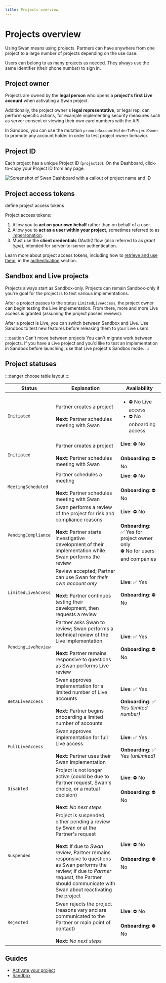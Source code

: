 ```yaml
---
title: Projects overview
---
```


# Projects overview

Using Swan means using projects.
Partners can have anywhere from one project to a large number of projects depending on the use case.

Users can belong to as many projects as needed.
They always use the same identifier (their phone number) to sign in.

## Project owner

Projects are owned by the **legal person** who opens a **project's first Live account** when activating a Swan project.

Additionally, the project owner's **legal representative**, or legal rep, can perform specific actions, for example implementing security measures such as server consent or viewing their own card numbers with the API.

In Sandbox, you can use the mutation `promoteAccountHolderToProjectOwner` to promote any account holder in order to test project owner behavior.

## Project ID

Each project has a unique Project ID (`projectId`).
On the Dashboard, click-to-copy your Project ID from any page.

![Screenshot of Swan Dashboard with a callout of project name and ID](../../images/topics/projects/retrieve-project-id.png)

## Project access tokens

define project access tokens

Project access tokens:

1. Allow you to **act on your own behalf** rather than on behalf of a user.
1. Allow you to **act as a user within your project**, sometimes referred to as [impersonation](https://docs.swan.io/api/authentication/project-access-token#act-as-a-user-with-a-project-access-token).
1. Must use the **client credentials** OAuth2 flow (also referred to as *grant type*), intended for server-to-server authentication.

Learn more about project access tokens, including how to [retrieve and use them](https://docs.swan.io/api/authentication/project-access-token), in the [authentication](https://docs.swan.io/api/authentication) section.

## Sandbox and Live projects

Projects always start as Sandbox-only.
Projects can remain Sandbox-only if you're goal for the project is to test various implementations.

After a project passes to the status `LimitedLiveAccess`, the project owner can begin testing the Live implementation.
From there, more and more Live access is granted (assuming the project passes reviews).

After a project is Live, you can switch between Sandbox and Live. Use Sandbox to test new features before releasing them to your Live users.

:::caution Can't move between projects
You can't migrate work between projects.
If you have a Live project and you'd like to test an implementation in Sandbox before launching, use that Live project's Sandbox mode.
:::

## Project statuses

:::danger choose table layout
:::

| Status | Explanation | Availability |
| --- | --- | --- |
| `Initiated` | Partner creates a project<br/><br/>**Next**: Partner schedules meeting with Swan | <ul><li>⛔ No Live access</li><li>⛔ No onboarding access</li></ul> |
| `Initiated` | Partner creates a project<br/><br/>**Next**: Partner schedules meeting with Swan | **Live**: ⛔ No<br/><br/>**Onboarding**: ⛔ No |
| `MeetingScheduled` | Partner schedules a meeting<br/><br/>**Next**: Partner schedules meeting with Swan | **Live**: ⛔ No<br/><br/>**Onboarding**: ⛔ No |
| `PendingCompliance` | Swan performs a review of the project for risk and compliance reasons<br/><br/>**Next**: Partner starts investigative development of their implementation while Swan performs the review  | **Live**: ⛔ No<br/><br/>**Onboarding**:<br/>✅ Yes for project owner only<br/>⛔ No for users and companies |
| `LimitedLiveAccess` | Review accepted; Partner can use Swan for *their own account only*<br/><br/>**Next**: Partner continues testing their development, then requests a review | **Live**: ✅ Yes<br/><br/>**Onboarding**: ⛔ No |
| `PendingLiveReview` | Partner asks Swan to review; Swan performs a technical review of the Live implementation<br/><br/>**Next**: Partner remains responsive to questions as Swan performs Live review | **Live**: ✅ Yes<br/><br/>**Onboarding**: ⛔ No |
| `BetaLiveAccess` | Swan approves implementation for a limited number of Live accounts<br/><br/>**Next**: Partner begins onboarding a limited number of accounts  | **Live**: ✅ Yes<br/><br/>**Onboarding**: ✅ Yes *(limited number)* |
| `FullLiveAccess` | Swan approves implementation for full Live access<br/><br/>**Next**: Partner uses their Swan implementation | **Live**: ✅ Yes<br/><br/>**Onboarding**: ✅ Yes *(unlimited)* |
| `Disabled` | Project is not longer active (could be due to Partner request, Swan's choice, or a mutual decision)<br/><br/>**Next**: *No next steps* | **Live**: ⛔ No<br/><br/>**Onboarding**: ⛔ No |
| `Suspended` | Project is suspended, either pending a review by Swan or at the Partner's request<br/><br/>**Next**: If due to *Swan review*, Partner remains responsive to questions as Swan performs the review; if due to *Partner request*, the Partner should communicate with Swan about reactivating the project | **Live**: ⛔ No<br/><br/>**Onboarding**: ⛔ No |
| `Rejected` | Swan rejects the project (reasons vary and are communicated to the Partner or main point of contact)<br/><br/>**Next**: *No next steps* | **Live**: ⛔ No<br/><br/>**Onboarding**: ⛔ No |

## Guides

* [Activate your project](./guide-activate-project.mdx)
* [Sandbox](./sandbox.mdx)